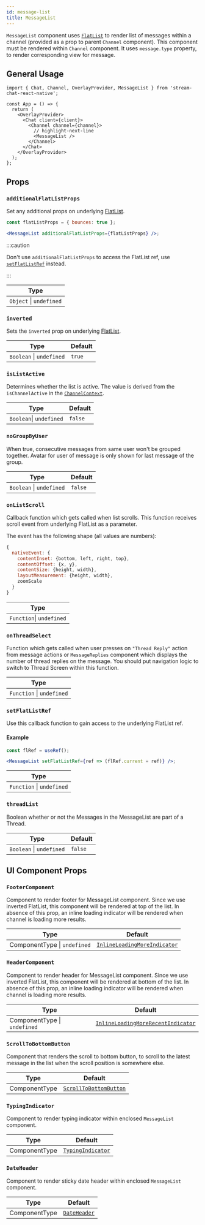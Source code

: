 ```yaml
---
id: message-list
title: MessageList
---
```


`MessageList` component uses [`FlatList`](https://reactnative.dev/docs/flatlist) to render list of messages within a channel (provided as a prop to parent `Channel` component).
This component must be rendered within `Channel` component. It uses `message.type` property, to render corresponding view for message.

## General Usage

```tsx
import { Chat, Channel, OverlayProvider, MessageList } from 'stream-chat-react-native';

const App = () => {
  return (
    <OverlayProvider>
      <Chat client={client}>
        <Channel channel={channel}>
          // highlight-next-line
          <MessageList />
        </Channel>
      </Chat>
    </OverlayProvider>
  );
};
```

## Props

### `additionalFlatListProps`

Set any additional props on underlying [FlatList](https://reactnative.dev/docs/flatlist#props).

```jsx
const flatListProps = { bounces: true };

<MessageList additionalFlatListProps={flatListProps} />;
```

:::caution

Don't use `additionalFlatListProps` to access the FlatList ref, use [`setFlatListRef`](#setflatlistref) instead.

:::

| Type                    |
| ----------------------- |
| `Object` \| `undefined` |

### `inverted`

Sets the `inverted` prop on underlying [FlatList](https://reactnative.dev/docs/flatlist#inverted).

| Type                     | Default |
| ------------------------ | ------- |
| `Boolean` \| `undefined` | `true`  |

### `isListActive`

Determines whether the list is active. The value is derived from the `isChannelActive` in the [`ChannelContext`](../../../contexts/channel-context).

| Type                    | Default |
| ----------------------- | ------- |
| `Boolean`\| `undefined` | `false` |

### `noGroupByUser`

When true, consecutive messages from same user won't be grouped together. Avatar for user of message is only shown for last message of the group.

| Type                     | Default |
| ------------------------ | ------- |
| `Boolean` \| `undefined` | `false` |

### `onListScroll`

Callback function which gets called when list scrolls. This function receives scroll event from underlying FlatList as a parameter.

The event has the following shape (all values are numbers):

```js
{
  nativeEvent: {
    contentInset: {bottom, left, right, top},
    contentOffset: {x, y},
    contentSize: {height, width},
    layoutMeasurement: {height, width},
    zoomScale
  }
}
```

| Type                     |
| ------------------------ |
| `Function`\| `undefined` |

### `onThreadSelect`

Function which gets called when user presses on `"Thread Reply"` action from message actions or `MessageReplies` component which displays the number of thread replies on the message.
You should put navigation logic to switch to Thread Screen within this function.

| Type                      |
| ------------------------- |
| `Function` \| `undefined` |

### `setFlatListRef`

Use this callback function to gain access to the underlying FlatList ref.

#### Example

```jsx
const flRef = useRef();

<MessageList setFlatListRef={ref => (flRef.current = ref)} />;
```

| Type                      |
| ------------------------- |
| `Function` \| `undefined` |

### `threadList`

Boolean whether or not the Messages in the MessageList are part of a Thread.

| Type                     | Default |
| ------------------------ | ------- |
| `Boolean` \| `undefined` | `false` |

## UI Component Props

### `FooterComponent`

Component to render footer for MessageList component. Since we use inverted FlatList, this component will be rendered at top of the list.
In absence of this prop, an inline loading indicator will be rendered when channel is loading more results.

| Type                         | Default                                                                                                                                                           |
| ---------------------------- | ----------------------------------------------------------------------------------------------------------------------------------------------------------------- |
| ComponentType \| `undefined` | [`InlineLoadingMoreIndicator`](https://github.com/GetStream/stream-chat-react-native/blob/main/package/src/components/MessageList/InlineLoadingMoreIndicator.tsx) |

### `HeaderComponent`

Component to render header for MessageList component. Since we use inverted FlatList, this component will be rendered at bottom of the list.
In absence of this prop, an inline loading indicator will be rendered when channel is loading more results.

| Type                         | Default                                                                                                                                                                       |
| ---------------------------- | ----------------------------------------------------------------------------------------------------------------------------------------------------------------------------- |
| ComponentType \| `undefined` | [`InlineLoadingMoreRecentIndicator`](https://github.com/GetStream/stream-chat-react-native/blob/main/package/src/components/MessageList/InlineLoadingMoreRecentIndicator.tsx) |

### `ScrollToBottomButton`

Component that renders the scroll to bottom button, to scroll to the latest message in the list when the scroll position is somewhere else.

| Type          | Default                                                                                                                                                  |
| ------------- | -------------------------------------------------------------------------------------------------------------------------------------------------------- |
| ComponentType | [`ScrollToBottomButton`](https://github.com/GetStream/stream-chat-react-native/blob/develop/package/src/components/MessageList/ScrollToBottomButton.tsx) |

### `TypingIndicator`

Component to render typing indicator within enclosed `MessageList` component.

| Type          | Default                                                                                                                                        |
| ------------- | ---------------------------------------------------------------------------------------------------------------------------------------------- |
| ComponentType | [`TypingIndicator`](https://github.com/GetStream/stream-chat-react-native/blob/develop/package/src/components/MessageList/TypingIndicator.tsx) |

### `DateHeader`

Component to render sticky date header within enclosed `MessageList` component.

| Type          | Default                                                                                                                           |
| ------------- | --------------------------------------------------------------------------------------------------------------------------------- |
| ComponentType | [`DateHeader`](https://github.com/GetStream/stream-chat-react-native/blob/main/package/src/components/MessageList/DateHeader.tsx) |
